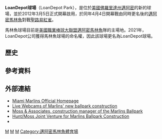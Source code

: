 {{Infobox_Stadium
| stadium_name         = LoanDepot球場
| nickname             = LoanDepot Park
| image                = [[File:Marlins_First_Pitch_at_Marlins_Park,_April_4,_2012.jpg|300px]]
| location             = [[Miami_Gardens,_Florida|Miami Gardens, Florida]] 33169
| coordinates          = {{Coord|25|46|41|N|80|13|11|W|type:landmark|display=it}}
| broke_ground         = 2009年7月18日
| opened               = 2012年3月5日
| owner                = [[H._Wayne_Huizenga|H. Wayne Huizenga]] （5%） and [[Stephen_M._Ross|Stephen M. Ross]] （95%）
| operator            = [[Miami_Marlins|Miami Marlins]]
| surface             = [[Bermuda_Grass|Bermuda Grass]]
| construction_cost    = [[美元|$]]5億1500萬美元
| architect            = [[Populous_(company)|Populous]]
| structural engineer  =Bliss and Nyitray, Inc. (bowl and track)<br>[[Walter_P_Moore_Engineers_and_Consultants|Walter P Moore]] (roof)
| former_names         =
| tenants              = [[邁阿密馬林魚|邁阿密馬林魚]]（[[美國職業棒球大聯盟|MLB]]）（2012–）
| seating_capacity     = 37,000 (approx.)<ref>[http://www.worldstadiums.com/stadium_menu/past_future/future_stadiums.shtml www.worldstadiums.com]</ref>
| dimensions          = '''左外野''' – <small>{{Convert|340|ft|m|0}}</small><br>'''左中外野''' – <small>{{Convert|384|ft|m|0}}</small><br>'''中外野'''(Bermuda Triangle) – <small>{{Convert|420|ft|m|0}}</small><br>'''中外野''' – <small>{{Convert|416|ft|m|0}}</small><br>'''右中外野''' – <small>{{Convert|392|ft|m|0}}</small><br>'''右外野''' – <small>{{Convert|335|ft|m|0}}</small><br>'''擋球網''' – <small>47 ft (14.3 m)</small>
}}
'''LoanDepot球場'''（LoanDepot Park），是位於[[美國|美國]][[佛羅里達州|佛羅里達州]][[邁阿密|邁阿密]]的新的球場，並於2012年3月5日正式開幕啟用，於同年4月4日開幕戰由同時更名後的[[邁阿密馬林魚|邁阿密馬林魚]]對戰[[聖路易紅雀|聖路易紅雀]]。

馬林魚球場目前是[[美國職業棒球大聯盟|美國職業棒球大聯盟]][[邁阿密馬林魚|邁阿密馬林魚]]隊的主場地。2021年，LoanDepot公司獲得馬林魚球場的命名權，因此該球場更名為LoanDepot球場。

== 歷史 ==

== 參考資料 ==
{{Reflist}}

== 外部連結 ==
* [http://miami.marlins.mlb.com Miami Marlins Official Homepage] {{Webarchive|url=https://wayback.archive-it.org/all/20111112164939/http://miami.marlins.mlb.com/index.jsp?c_id=mia |date=2011-11-12 }}
* [http://www.earthcam.com/clients/floridamarlins/index.php Live Webcams of Marlins' new ballpark construction] {{Wayback|url=http://www.earthcam.com/clients/floridamarlins/index.php |date=20160619025901 }}
* [http://www.mosscm.com [[Moss_&_Associates|Moss & Associates]], construction manager of the Marlins Ballpark] {{Wayback|url=http://www.mosscm.com/ |date=20210416204847 }}
* [https://web.archive.org/web/20140517131739/http://huntmossjv.com/ Hunt/Moss Joint Venture for Marlins Ballpark Construction]
*{{Twitter|marlinsballpark}}

{{MLB Ballparks}}

[[Category:2012年完工體育場館|M]]
[[Category:世界棒球經典賽球場|M]]
[[Category:美國職棒大聯盟球場|M]]
[[Category:邁阿密馬林魚體育場|Category:邁阿密馬林魚體育場]]